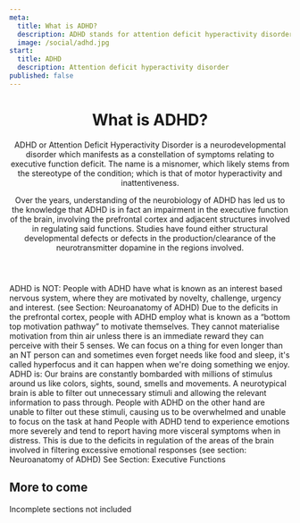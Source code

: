 ```yaml
---
meta:
  title: What is ADHD?
  description: ADHD stands for attention deficit hyperactivity disorder. Learn about what it means to have ADHD.
  image: /social/adhd.jpg
start:
  title: ADHD
  description: Attention deficit hyperactivity disorder
published: false
---
```


<PreviewBanner googleDocUrl="https://docs.google.com/document/d/1Y-MIXDSammRpLvcwJD_6GRkyRZzm4BVRp5P7RuVXvNA/edit?usp=sharing" />

<Header>

# What is ADHD?

ADHD or Attention Deficit Hyperactivity Disorder is a neurodevelopmental disorder which manifests as a constellation of symptoms relating to executive function deficit. The name is a misnomer, which likely stems from the stereotype of the condition; which is that of motor hyperactivity and inattentiveness.

Over the years, understanding of the neurobiology of ADHD has led us to the knowledge that ADHD is in fact an impairment in the executive function of the brain, involving the prefrontal cortex and adjacent structures involved in regulating said functions. Studies have found either structural developmental defects or defects in the production/clearance of the neurotransmitter dopamine in the regions involved.

</Header>

<Box>
<div>
<IconHeading url="/icons/cross.svg" alt="Cross icon">ADHD is NOT:</IconHeading>

<Definition>
<DefinitionItem summary="Being lazy">
People with ADHD have what is known as an interest based nervous system, where they are motivated by novelty, challenge, urgency and interest. (see Section: Neuroanatomy of ADHD)
</DefinitionItem>
<DefinitionItem summary="Not trying hard enough">
Due to the deficits in the prefrontal cortex, people with ADHD employ what is known as a “bottom top motivation pathway” to motivate themselves. They cannot materialise motivation from thin air unless there is an immediate reward they can perceive with their 5 senses.
</DefinitionItem>
<DefinitionItem summary="Never being able to focus">
We can focus on a thing for even longer than an NT person can and sometimes even forget needs like food and sleep, it's called hyperfocus and it can happen when we're doing something we enjoy. 
</DefinitionItem>
</Definition>
</div>

<div>
<IconHeading url="/icons/check.svg" alt="Check icon">ADHD is:</IconHeading>

<Definition>
<DefinitionItem summary="Difficulty regulating focus and motivation">
Our brains are constantly bombarded with millions of stimulus around us like colors, sights, sound, smells and movements. A neurotypical brain is able to filter out unnecessary stimuli and allowing the relevant information to pass through. People with ADHD on the other hand are unable to filter out these stimuli, causing us to be overwhelmed and unable to focus on the task at hand
</DefinitionItem>
<DefinitionItem summary="Emotional dysregulation">
People with ADHD tend to experience emotions more severely and tend to report having more visceral symptoms when in distress. This is due to the deficits in regulation of the areas of the brain involved in filtering excessive emotional responses (see section: Neuroanatomy of ADHD)
</DefinitionItem>
<DefinitionItem summary="Executive dysfunction">
See Section: Executive Functions
</DefinitionItem>
</Definition>
</div>

</Box>

<Section>

## More to come

Incomplete sections not included

</Section>
